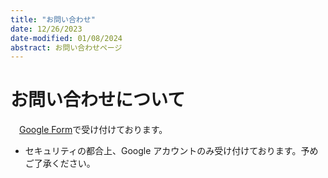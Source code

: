 ```yaml
---
title: "お問い合わせ"
date: 12/26/2023
date-modified: 01/08/2024
abstract: お問い合わせページ
---
```


# お問い合わせについて

　[Google Form](https://forms.gle/a8HbS8triG3u3332A)で受け付けております。

- セキュリティの都合上、Google アカウントのみ受け付けております。予めご了承ください。
